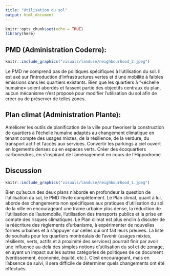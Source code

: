 ```yaml
---
title: "Utilisation du sol"
output: html_document
---
```


```r
knitr::opts_chunk$set(echo = TRUE)
library(here)
```

## PMD (Administration Coderre): 

```r

knitr::include_graphics("visuals/landuse/neighbourhood_2.jpeg")

```

Le PMD ne comprend pas de politiques spécifiques à l'utilisation du sol. Il est axé sur l'introduction d'infrastructures vertes et d'une mobilité à faibles émissions dans les quartiers existants. Bien que les quartiers à "«échelle humaine» soient abordés et fassent partie des objectifs centraux du plan, aucun mécanisme n'est proposé pour modifier l'utilisation du sol afin de créer ou de préserver de telles zones.

## Plan climat (Administration Plante): 

Améliorer les outils de planification de la ville pour favoriser la construction de quartiers à l'échelle humaine adaptés au changement climatique en tenant compte des usages mixtes, de la résilience, de la verdure, du transport actif et l'accès aux services. Convertir les parkings à ciel ouvert en logements denses ou en espaces verts. Créer des écoquartiers carboneutres, en s'inspirant de l'aménagement en cours de l'Hippodrome.

## Discussion

```r

knitr::include_graphics("visuals/landuse/neighbourhood_1.jpeg")

```

Bien qu'aucun des deux plans n'aborde en profondeur la question de l'utilisation du sol, le PMD l'évite complètement. Le Plan climat, quant à lui, aborde des changements non spécifiques aux pratiques d'utilisation du sol de la ville en encourageant une trame urbaine plus dense, la réduction de l'utilisation de l'automobile, l'utilisation des transports publics et la prise en compte des risques climatiques. Le Plan climat est plus enclin à discuter de la réécriture des règlements d'urbanisme, à expérimenter de nouvelles formes urbaines et à s'appuyer sur celles qui ont fait leurs preuves. La liste de souhaits pour les quartiers montréalais de l'avenir (usages mixtes, résilients, verts, actifs et à proximité des services) pourrait finir par avoir une influence au-delà des simples notions d'utilisation du sol et de zonage, en ayant un impact sur les autres catégories de politiques de ce document (verdissement, économie, équité, etc.). C'est encourageant, mais en l'absence de suivi, il sera difficile de déterminer quels changements ont été effectués.
